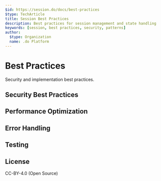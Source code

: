 ```yaml
---
$id: https://session.do/docs/best-practices
$type: TechArticle
title: Session Best Practices
description: Best practices for session management and state handling
keywords: [session, best practices, security, patterns]
author:
  $type: Organization
  name: .do Platform
---
```


# Best Practices

Security and implementation best practices.

## Security Best Practices

## Performance Optimization

## Error Handling

## Testing

## License

CC-BY-4.0 (Open Source)
